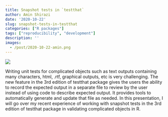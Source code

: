 ```yaml
---
title: Snapshot tests in `testthat`
author: Amin Shirazi
date: '2020-10-22'
slug: snapshot-tests-in-testthat
categories: ["R packages"]
tags: ["reproducibility", "development"]
description: ''
images:
  - /post/2020-10-22-amin.png
---
```


![](/post/2020-10-22-amin.png)

Writing unit tests for complicated objects such as text outputs containing many characters,  html, .rtf, graphical outputs, etc is very challenging. The new feature in the 3rd edition of testthat package gives the users the ability to record the expected output in a separate file to review by the user instead of using code to describe expected output. It provides tools to automatically generate and update that file as needed. In this presentation, I will go over my recent experience of working with snapshot tests in the 3rd edition of testthat package in validating complicated objects in R. 

